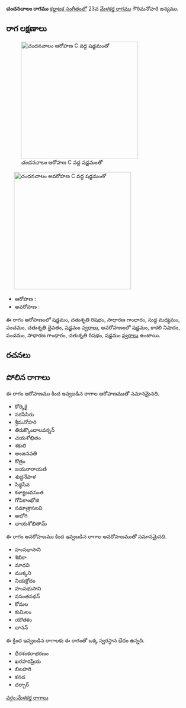 {{Infobox ragam
	| name          	= చందనచాలం
	| synonym	    	= 
	| mela          	= 
	| chakra        	= 
	| janaka        	= 
	| type          	= షడవ-ఔడవ
	| arohanam      	= {{svaraC|S|R2|G2|M1|P|D2|S'}} 
	| avarohanam    	= {{svaraC|S'|N3|P|G2|R2|S}}
	| jeeva         	=
	| chhaya        	=
	| nyasa         	=
	| vishesha      	= 
	| equivalent  		= 
}}
{{కర్ణాటక సంగీత రాగాలు}}
'''చందనచాలం రాగము''' [[కర్ణాటక సంగీతం]]లో 23వ [[మేళకర్త రాగము]] గౌరిమనోహరి జన్యము. 


==రాగ లక్షణాలు==
[[Image:candanacalam_ar_kb2wiki.png|thumb|right|316px|''చందనచాలం'' ఆరోహణ C వద్ద షడ్జమంతో]]
	[[Image:candanacalam_av_kb2wiki.png|thumb|right|316px|''చందనచాలం'' అవరోహణ C వద్ద షడ్జమంతో]]

* ఆరోహణ : {{svaraC|S|R2|G2|M1|P|D2|S'}} 
* అవరోహణ : {{svaraC|S'|N3|P|G2|R2|S}}

ఈ రాగం ఆరోహణంలో షడ్జమం, చతుశృతి రిషభం, సాధారణ  గాంధారం, సుద్ద మధ్యమం, పంచమం, చతుశృతి దైవతం, షడ్జమం [[స్వరాలు]], అవరోహణంలో షడ్జమం, కాకలి  నిషాదం, పంచమం, సాధారణ  గాంధారం, చతుశృతి రిషభం, షడ్జమం [[స్వరాలు]] ఉంటాయి.

==రచనలు==



==పోలిన రాగాలు==
ఈ రాగం ఆరోహణము కింద ఇవ్వబడిన రాగాల ఆరోహణముతో సమానమైనది.
* కోర్కెకై
* సరసిసిరు
* శ్రీమనోహరి
* తిరుక్కొందాలవన్నన్
* చయశోభితం
* శకులి
* అంజనవతి
* కొత్రం
* జయనారాయణి
* శుద్ధనేపాళ
* సిధ్ధసేన
* కళ్యాణవసంత
* గోపికాంభోజి
* సమాత్రాసలవి
* అభోగి
* ఛాయశోభితామ్

ఈ రాగం అవరోహణము కింద ఇవ్వబడిన రాగాల అవరోహణముతో సమానమైనది.
* హంసభాసాని
* శిబికా
* మాధవి
*  ముక్కని
* నియక్రోదం
* హంసభుసాని
*  వసంతనథన్
* కోమల
*  కుమిలం
* యౌతకం
* చానన్

ఈ క్రింద ఇవ్వబడిన రాగాలకు ఈ రాగంతో ఒక్క స్వరస్థాన భేదం ఉన్నది.
* ధీరశంకరాభరణం
* ఖరహరప్రియ
* బిలహరి
* కనడ
* దర్బార్



[[వర్గం:మేళకర్త రాగాలు]]